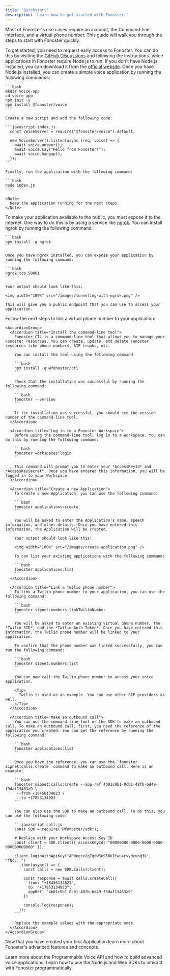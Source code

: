```yaml
---
title: 'Quickstart'
description: 'Learn how to get started with Fonoster.'
---
```


Most of Fonoster's use cases require an account, the Command-line interface, and a virtual phone number. This guide will walk you through the steps to start with Fonoster quickly.

<Steps>
  <Step title="Request early access">
    To get started, you need to request early access to Fonoster. You can do this by visiting the <a href="https://github.com/orgs/fonoster/discussions/695">GitHub Discussions</a> and following the instructions.
  </Step>

  <Step title="Create a simple voice application">
    Voice applications in Fonoster require Node.js to run. If you don't have Node.js installed, you can download it from the <a href="https://nodejs.org/en/download/">official website</a>. Once you have Node.js installed, you can create a simple voice application by running the following commands:

    ```bash
    mkdir voice-app
    cd voice-app
    npm init -y
    npm install @fonoster/voice
    ```

    Create a new script and add the following code:

    ```javascript index.js
      const VoiceServer = require("@fonoster/voice").default;

      new VoiceServer().listen(async (req, voice) => {
        await voice.answer();
        await voice.say("Hello from Fonoster!");
        await voice.hangup();
      });
    ```

    Finally, run the application with the following command:

    ```bash
    node index.js
    ```

    <Note>
      Keep the application running for the next steps.
    </Note>
  </Step>

  <Step title="Publish your application">
    To make your application available to the public, you must expose it to the internet. One way to do this is by using a service like <a href="https://ngrok.com/">ngrok</a>. You can install ngrok by running the following command:

    ```bash
    npm install -g ngrok
    ```

    Once you have ngrok installed, you can expose your application by running the following command:

    ```bash
    ngrok tcp 50061
    ```

    Your output should look like this:

    <img width="100%" src="/images/tunneling-with-ngrok.png" />

    This will give you a public endpoint that you can use to access your application.
  </Step>

  <Step title="Link a virtual phone number">
    Follow the next steps to link a virtual phone number to your application:

    <AccordionGroup>
      <Accordion title="Install the command-line tool">
        Fonoster CTL is a command-line tool that allows you to manage your Fonoster resources. You can create, update, and delete Fonoster resources like phone numbers, SIP trunks, etc.

        You can install the tool using the following command:

        ```bash
        npm install -g @fonoster/ctl
        ```

        Check that the installation was successful by running the following command:

        ```bash
        fonoster --version
        ```

        If the installation was successful, you should see the version number of the command-line tool.
      </Accordion>

      <Accordion title="Log in to a Fonoster Workspace">
        Before using the command-line tool, log in to a Workspace. You can do this by running the following command:

        ```bash
        fonoster workspaces:login
        ```

        This command will prompt you to enter your *AccessKeyId* and *AccessKeySecret*. Once you have entered this information, you will be logged in to your Workspace.
      </Accordion>

      <Accordion title="Create a new Application">
        To create a new Application, you can use the following command:

        ```bash
        fonoster applications:create
        ```

        You will be asked to enter the Application's name, speech information, and other details. Once you have entered this information, the Application will be created.

        Your output should look like this:

        <img width="100%" src="/images/create-application.png" />

        To can list your existing applications with the following command:

        ```bash
        fonoster applications:list
        ```
      </Accordion>

      <Accordion title="Link a Twilio phone number">
        To link a Twilio phone number to your application, you can use the following command:

        ```bash
        fonoster sipnet:numbers:linkTwilioNumber
        ```

        You will be asked to enter an existing virtual phone number, the *Twilio SID*, and the *Twilio Auth Token*. Once you have entered this information, the Twilio phone number will be linked to your application.

        To confirm that the phone number was linked successfully, you can run the following command:

        ```bash
        fonoster sipnet:numbers:list
        ```

        You can now call the Twilio phone number to access your voice application.

        <Tip>
          Twilio is used as an example. You can use other SIP providers as well.
        </Tip>
      </Accordion>

      <Accordion title="Make an outbound call">
        You can use the command-line tool or the SDK to make an outbound call. To make an outbound call, first, you need the reference of the application you created. You can get the reference by running the following command:

        ```bash
        fonoster applications:list
        ```

        Once you have the reference, you can use the `fonoster sipnet:calls:create` command to make an outbound call. Here is an example:

        ```bash
        fonoster sipnet:calls:create --app-ref 4b01c9b1-8cb1-48fb-bd49-f3daf13463a9 \
         --from +18456134823 \
         --to +17853134923
        ```

        You can also use the SDK to make an outbound call. To do this, you can use the following code:

        ```javascript call.js
        const SDK = require("@fonoster/sdk");

        # Replace with your Workspace Access Key ID
        const client = SDK.Client({ accessKeyId: "00000000-0000-0000-0000-000000000000" });

        client.loginWithApiKey("AP0eerv2g7qow3e950k7twu4rvydcunq3k", "fNc...")
          .then(async() => {
            const calls = new SDK.Calls(client);

            const response = await calls.createCall({
              from: "+18456134823",
              to: "+17853134923",
              appRef: "4b01c9b1-8cb1-48fb-bd49-f3daf13463a9"
            })

            console.log(response);
          });
        ```

        Replace the example values with the appropriate ones.
      </Accordion>
    </AccordionGroup>
  </Step>
</Steps>

Now that you have created your first Application learn more about Fonoster's advanced features and concepts.

<CardGroup cols={2}>
  <Card title="Programmable Voice" icon="rocket-launch" href="https://discord.com/invite/4QWgSz4hTC">
    Learn more about the Programmable Voice API and how to build advanced voice applications.
  </Card>

  <Card title="SDKs" icon="code" href="https://discord.com/invite/4QWgSz4hTC">
    Learn how to use the Node.js and Web SDKs to interact with Fonoster programmatically.
  </Card>
</CardGroup>